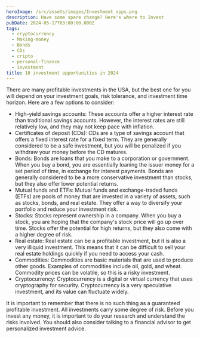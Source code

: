 ```yaml
---
heroImage: /src/assets/images/Investment opps.png
description: Have some spare change? Here's where to Invest
pubDate: 2024-05-17T03:00:00.000Z
tags:
  - cryptocurrency
  - Making-money
  - Bonds
  - CDs
  - cripto
  - personal-finance
  - investment
title: 10 investment opportunities in 2024
---
```


There are many profitable investments in the USA, but the best one for you will depend on your investment goals, risk tolerance, and investment time horizon. Here are a few options to consider:

* High-yield savings accounts:  These accounts offer a higher interest rate than traditional savings accounts. However, the interest rates are still relatively low, and they may not keep pace with inflation.
* Certificates of deposit (CDs): CDs are a type of savings account that offers a fixed interest rate for a fixed term. They are generally considered to be a safe investment, but you will be penalized if you withdraw your money before the CD matures.
* Bonds: Bonds are loans that you make to a corporation or government. When you buy a bond, you are essentially loaning the issuer money for a set period of time, in exchange for interest payments. Bonds are generally considered to be a more conservative investment than stocks, but they also offer lower potential returns.
* Mutual funds and ETFs: Mutual funds and exchange-traded funds (ETFs) are pools of money that are invested in a variety of assets, such as stocks, bonds, and real estate. They offer a way to diversify your portfolio and reduce your investment risk.
* Stocks: Stocks represent ownership in a company. When you buy a stock, you are hoping that the company's stock price will go up over time. Stocks offer the potential for high returns, but they also come with a higher degree of risk.
* Real estate: Real estate can be a profitable investment, but it is also a very illiquid investment. This means that it can be difficult to sell your real estate holdings quickly if you need to access your cash.
* Commodities: Commodities are basic materials that are used to produce other goods. Examples of commodities include oil, gold, and wheat. Commodity prices can be volatile, so this is a risky investment.
* Cryptocurrency: Cryptocurrency is a digital or virtual currency that uses cryptography for security. Cryptocurrency is a very speculative investment, and its value can fluctuate widely.

It is important to remember that there is no such thing as a guaranteed profitable investment. All investments carry some degree of risk. Before you invest any money, it is important to do your research and understand the risks involved. You should also consider talking to a financial advisor to get personalized investment advice.
